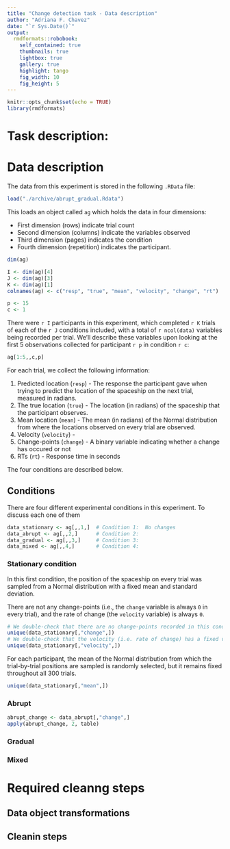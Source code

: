 ```yaml
---
title: "Change detection task - Data description"
author: "Adriana F. Chavez"
date: "`r Sys.Date()`"
output:
  rmdformats::robobook:
    self_contained: true
    thumbnails: true
    lightbox: true
    gallery: true
    highlight: tango
    fig_width: 10 
    fig_height: 5 
---
```


```r
knitr::opts_chunk$set(echo = TRUE)
library(rmdformats)
```

# Task description:



# Data description

The data from this experiment is stored in the following `.RData` file:

```r
load("./archive/abrupt_gradual.Rdata")
```

This loads an object called `ag` which holds the data in four dimensions:

- First dimension (rows) indicate trial count
- Second dimension (columns) indicate the variables observed
- Third dimension (pages) indicates the condition
- Fourth dimension (repetition) indicates the participant.

```r
dim(ag)
```

```r
I <- dim(ag)[4]
J <- dim(ag)[3]
K <- dim(ag)[1]
colnames(ag) <- c("resp", "true", "mean", "velocity", "change", "rt")

p <- 15
c <- 1
```

There were `r I` participants in this experiment, which completed `r K` trials of each of the `r J` conditions included, with a total of `r ncol(data)` variables being recorded per trial. We'll describe these variables upon looking at the first 5 observations collected for participant `r p` in condition `r c`:

```r
ag[1:5,,c,p]
```

For each trial, we collect the following information:

1. Predicted location (`resp`) - The response the participant gave when trying to predict the location of the spaceship on the next trial, measured in radians.
2. The true location (`true`) - The location (in radians) of the spaceship that the participant observes.
3. Mean location (`mean`) - The mean (in radians) of the Normal distribution from where the locations observed on every trial are observed.
4. Velocity (`velocity`) - 
5. Change-points (`change`) - A binary variable indicating whether a change has occured or not
6. RTs (`rt`) - Response time in seconds

The four conditions are described below.

## Conditions

There are four different experimental conditions in this experiment. To discuss each one of them 

```r
data_stationary <- ag[,,1,]  # Condition 1:  No changes
data_abrupt <- ag[,,2,]      # Condition 2: 
data_gradual <- ag[,,3,]     # Condition 3:
data_mixed <- ag[,,4,]       # Condition 4: 
```

### Stationary condition

In this first condition, the position of the spaceship on every trial was sampled from a Normal distribution with a fixed mean and standard deviation.

There are not any change-points (i.e., the `change` variable is always `0` in every trial), and the rate of change (the `velocity` variable) is always `0`.

```r
# We double-check that there are no change-points recorded in this condition, for any of the 24 participants
unique(data_stationary[,"change",])
# We double-check that the velocity (i.e. rate of change) has a fixed value of `0`, for all 24 participants
unique(data_stationary[,"velocity",])
```

For each participant, the mean of the Normal distribution from which the trial-by-trial positions are sampled is randomly selected, but it remains fixed throughout all 300 trials.

```r
unique(data_stationary[,"mean",])
```




### Abrupt

```r
abrupt_change <- data_abrupt[,"change",]
apply(abrupt_change, 2, table)
```

### Gradual

### Mixed

# Required cleanng steps


## Data object transformations

## Cleanin steps